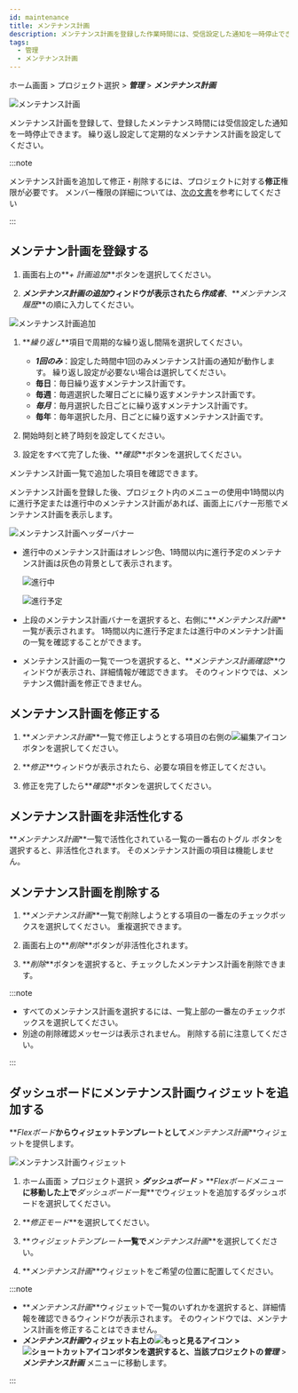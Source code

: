 ```yaml
---
id: maintenance
title: メンテナンス計画
description: メンテナンス計画を登録した作業時間には、受信設定した通知を一時停止できます。
tags:
  - 管理
  - メンテナンス計画
---
```


ホーム画面 > プロジェクト選択 > **_管理_** > **_メンテナンス計画_**

![メンテナンス計画](/img/maintenance.png)

メンテナンス計画を登録して、登録したメンテナンス時間には受信設定した通知を一時停止できます。 繰り返し設定して定期的なメンテナンス計画を設定してください。

:::note

メンテナンス計画を追加して修正・削除するには、プロジェクトに対する**修正**権限が必要です。 メンバー権限の詳細については、[次の文書](../project/project-structure#project-auth)を参考にしてください

:::

## メンテナン計画を登録する

1.  画面右上の**_+ 計画追加_**ボタンを選択してください。

2.  **_メンテナンス計画の追加_**ウィンドウが表示されたら**_作成者_**、**_メンテナンス履歴_**の順に入力してください。

  ![メンテナンス計画追加](/img/maintenance-add.png)

1.  **_繰り返し_**項目で周期的な繰り返し間隔を選択してください。

    -   **_1回のみ_**：設定した時間中1回のみメンテナンス計画の通知が動作します。 繰り返し設定が必要ない場合は選択してください。
    -   **毎日**：毎日繰り返すメンテナンス計画です。
    -   **毎週**：毎週選択した曜日ごとに繰り返すメンテナンス計画です。
    -   **_毎月_**：毎月選択した日ごとに繰り返すメンテナンス計画です。
    -   **毎年**：毎年選択した月、日ごとに繰り返すメンテナンス計画です。

2.  開始時刻と終了時刻を設定してください。

3.  設定をすべて完了した後、**_確認_**ボタンを選択してください。

メンテナンス計画一覧で追加した項目を確認できます。 

メンテナンス計画を登録した後、プロジェクト内のメニューの使用中1時間以内に進行予定または進行中のメンテナンス計画があれば、画面上にバナー形態でメンテナンス計画を表示します。

![メンテナンス計画ヘッダーバナー](/img/maintenance-header.png)

-   進行中のメンテナンス計画はオレンジ色、1時間以内に進行予定のメンテナンス計画は灰色の背景として表示されます。

    ![進行中](/img/progress-banner-1.png)

    ![進行予定](/img/before-banner.png)

-   上段のメンテナンス計画バナーを選択すると、右側に**_メンテナンス計画_**一覧が表示されます。 1時間以内に進行予定または進行中のメンテナン計画の一覧を確認することができます。

-   メンテナンス計画の一覧で一つを選択すると、**_メンテナンス計画確認_**ウィンドウが表示され、詳細情報が確認できます。 そのウィンドウでは、メンテナンス備計画を修正できません。

## メンテナンス計画を修正する

1.  **_メンテナンス計画_**一覧で修正しようとする項目の右側の![編集アイコン](/img/ico-edit.svg)ボタンを選択してください。 

2.  **_修正_**ウィンドウが表示されたら、必要な項目を修正してください。 

3.  修正を完了したら**_確認_**ボタンを選択してください。

## メンテナンス計画を非活性化する

**_メンテナンス計画_**一覧で活性化されている一覧の一番右のトグル ボタンを選択すると、非活性化されます。 そのメンテナンス計画の項目は機能しません。

## メンテナンス計画を削除する

1.  **_メンテナンス計画_**一覧で削除しようとする項目の一番左のチェックボックスを選択してください。 重複選択できます。

2.  画面右上の**_削除_**ボタンが非活性化されます。 

3.  **_削除_**ボタンを選択すると、チェックしたメンテナンス計画を削除できます。

:::note

-   すべてのメンテナンス計画を選択するには、一覧上部の一番左のチェックボックスを選択してください。
-   別途の削除確認メッセージは表示されません。 削除する前に注意してください。

:::

## ダッシュボードにメンテナンス計画ウィジェットを追加する

**_Flexボード_**からウィジェットテンプレートとして**_メンテナンス計画_**ウィジェットを提供します。 

![メンテナンス計画ウィジェット](/img/maintenance-widget.png)

1.  ホーム画面 > プロジェクト選択 > **_ダッシュボード_** > **_Flexボードメニュー_**に移動した上で**_ダッシュボード一覧_**でウィジェットを追加するダッシュボードを選択してください。

2.  **_修正モード_**を選択してください。

3.  **_ウィジェットテンプレート_**一覧で**_メンテナンス計画_**を選択してください。

4.  **_メンテナンス計画_**ウィジェットをご希望の位置に配置してください。

:::note

-   **_メンテナンス計画_**ウィジェットで一覧のいずれかを選択すると、詳細情報を確認できるウィンドウが表示されます。 そのウィンドウでは、メンテナンス計画を修正することはできません。
-   **_メンテナンス計画_**ウィジェット右上の![もっと見るアイコン](/img/ico-more.svg) > ![ショートカットアイコン](/img/ico-shortcut.svg)ボタンを選択すると、当該プロジェクトの**_管理_** > **_メンテナンス計画_** メニューに移動します。

:::
